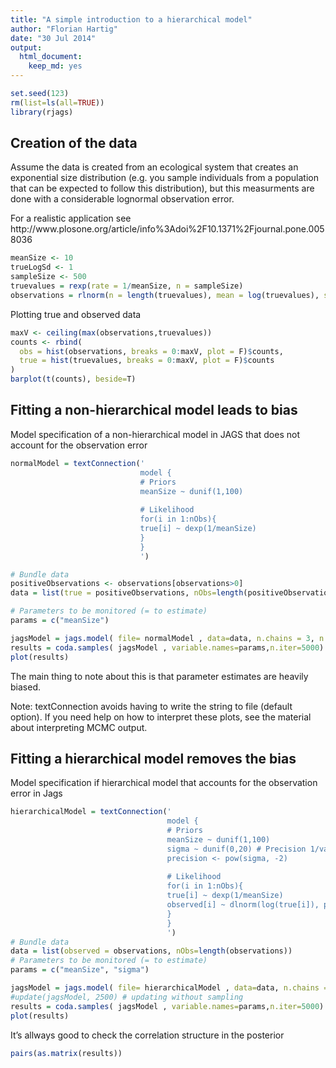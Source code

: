 ```yaml
---
title: "A simple introduction to a hierarchical model"
author: "Florian Hartig"
date: "30 Jul 2014"
output:
  html_document:
    keep_md: yes
---
```



```r
set.seed(123)
rm(list=ls(all=TRUE))
library(rjags)
```


## Creation of the data

Assume the data is created from an ecological system that creates an exponential size distribution (e.g. you sample individuals from a population that can be expected to follow this distribution), but this measurments are done with a considerable lognormal observation error.

For a realistic application see http://www.plosone.org/article/info%3Adoi%2F10.1371%2Fjournal.pone.0058036

```r
meanSize <- 10
trueLogSd <- 1
sampleSize <- 500
truevalues = rexp(rate = 1/meanSize, n = sampleSize)
observations = rlnorm(n = length(truevalues), mean = log(truevalues), sd = trueLogSd)
```

Plotting true and observed data

```r
maxV <- ceiling(max(observations,truevalues))
counts <- rbind(
  obs = hist(observations, breaks = 0:maxV, plot = F)$counts,
  true = hist(truevalues, breaks = 0:maxV, plot = F)$counts
)
barplot(t(counts), beside=T)
```


## Fitting a non-hierarchical model leads to bias


Model specification of a non-hierarchical model in JAGS that does not account for the observation error 



```r
normalModel = textConnection('
                             model {
                             # Priors
                             meanSize ~ dunif(1,100)
                             
                             # Likelihood
                             for(i in 1:nObs){
                             true[i] ~ dexp(1/meanSize)
                             }
                             }
                             ')

# Bundle data
positiveObservations <- observations[observations>0]
data = list(true = positiveObservations, nObs=length(positiveObservations))

# Parameters to be monitored (= to estimate)
params = c("meanSize")

jagsModel = jags.model( file= normalModel , data=data, n.chains = 3, n.adapt= 500)
results = coda.samples( jagsModel , variable.names=params,n.iter=5000)
plot(results)

```

The main thing to note about this is that parameter estimates are heavily biased. 

Note: textConnection avoids having to write the string to file (default option). If you need help on how to interpret these plots, see the material about interpreting MCMC output. 


## Fitting a hierarchical model removes the bias

Model specification if hierarchical model that accounts for the observation error in Jags

```r
hierarchicalModel = textConnection('
                                   model {
                                   # Priors
                                   meanSize ~ dunif(1,100)
                                   sigma ~ dunif(0,20) # Precision 1/variance JAGS and BUGS use prec instead of sd
                                   precision <- pow(sigma, -2)
                                   
                                   # Likelihood
                                   for(i in 1:nObs){
                                   true[i] ~ dexp(1/meanSize)
                                   observed[i] ~ dlnorm(log(true[i]), precision)
                                   }
                                   }
                                   ')
# Bundle data
data = list(observed = observations, nObs=length(observations))
# Parameters to be monitored (= to estimate)
params = c("meanSize", "sigma")

jagsModel = jags.model( file= hierarchicalModel , data=data, n.chains = 3, n.adapt= 500)
#update(jagsModel, 2500) # updating without sampling
results = coda.samples( jagsModel , variable.names=params,n.iter=5000)
plot(results)
```

It's allways good to check the correlation structure in the posterior

```r
pairs(as.matrix(results))
```


